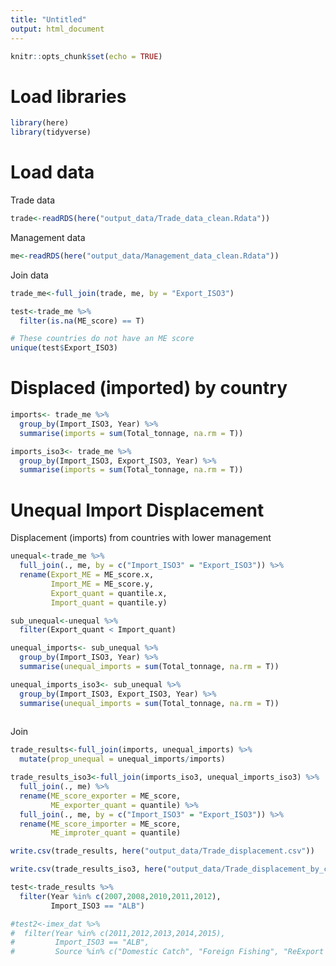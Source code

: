 ```yaml
---
title: "Untitled"
output: html_document
---
```


```r
knitr::opts_chunk$set(echo = TRUE)
```

# Load libraries
```r
library(here)
library(tidyverse)
```


# Load data

Trade data
```r
trade<-readRDS(here("output_data/Trade_data_clean.Rdata"))
```

Management data

```r
me<-readRDS(here("output_data/Management_data_clean.Rdata")) 
```

Join data

```r
trade_me<-full_join(trade, me, by = "Export_ISO3")

test<-trade_me %>% 
  filter(is.na(ME_score) == T)

# These countries do not have an ME score
unique(test$Export_ISO3)
```

# Displaced (imported) by country

```r
imports<- trade_me %>% 
  group_by(Import_ISO3, Year) %>% 
  summarise(imports = sum(Total_tonnage, na.rm = T))

imports_iso3<- trade_me %>% 
  group_by(Import_ISO3, Export_ISO3, Year) %>% 
  summarise(imports = sum(Total_tonnage, na.rm = T))
```

# Unequal Import Displacement

Displacement (imports) from countries with lower management

```r
unequal<-trade_me %>% 
  full_join(., me, by = c("Import_ISO3" = "Export_ISO3")) %>% 
  rename(Export_ME = ME_score.x,
         Import_ME = ME_score.y,
         Export_quant = quantile.x,
         Import_quant = quantile.y)

sub_unequal<-unequal %>% 
  filter(Export_quant < Import_quant)

unequal_imports<- sub_unequal %>% 
  group_by(Import_ISO3, Year) %>% 
  summarise(unequal_imports = sum(Total_tonnage, na.rm = T))

unequal_imports_iso3<- sub_unequal %>% 
  group_by(Import_ISO3, Export_ISO3, Year) %>% 
  summarise(unequal_imports = sum(Total_tonnage, na.rm = T))
  
```

Join 

```r
trade_results<-full_join(imports, unequal_imports) %>% 
  mutate(prop_unequal = unequal_imports/imports)

trade_results_iso3<-full_join(imports_iso3, unequal_imports_iso3) %>% 
  full_join(., me) %>% 
  rename(ME_score_exporter = ME_score,
         ME_exporter_quant = quantile) %>% 
  full_join(., me, by = c("Import_ISO3" = "Export_ISO3")) %>% 
  rename(ME_score_importer = ME_score,
         ME_improter_quant = quantile) 
```

```r
write.csv(trade_results, here("output_data/Trade_displacement.csv"))

write.csv(trade_results_iso3, here("output_data/Trade_displacement_by_country.csv"))
```

```r
test<-trade_results %>% 
  filter(Year %in% c(2007,2008,2010,2011,2012),
         Import_ISO3 == "ALB")
```

```r
#test2<-imex_dat %>% 
#  filter(Year %in% c(2011,2012,2013,2014,2015),
#         Import_ISO3 == "ALB",
#         Source %in% c("Domestic Catch", "Foreign Fishing", "ReExport Domestic Catch", "ReExport Foreign Fishing")) 
  
```